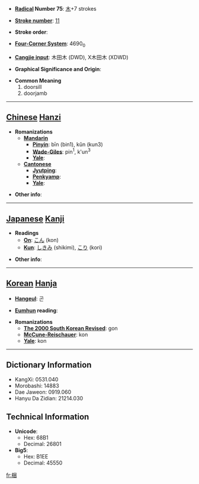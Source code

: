* '''[[Wiktionary:Chinese radical index| Radical]] Number 75''': [[Wiktionary:Chinese radical index 木|木]]+7 strokes

* '''[[Wiktionary:Chinese total strokes index|Stroke number]]''': [[Wiktionary:Chinese total strokes index 11|11]]

* '''Stroke order''': 

* '''[[Wiktionary:Chinese four corner index|Four-Corner System]]''': 4690<sub>0</sub>

* '''[[Wiktionary:Chinese Cangjie index|Cangjie input]]''': 木田木 (DWD), X木田木 (XDWD)

* '''Graphical Significance and Origin''': 

* '''Common Meaning'''
*#doorsill
*# doorjamb


----

== [[Chinese]] [[Hanzi]] ==

* '''Romanizations'''
** '''[[Mandarin]]'''
*** '''[[Pinyin]]''': bīn (bin1), kǔn (kun3)
*** '''[[Wade-Giles]]''': pin<sup>1</sup>, k'un<sup>3</sup>
*** '''[[Yale]]''': 
** '''[[Cantonese]]'''
*** '''[[Jyutping]]''':
*** '''[[Penkyamp]]''': 
*** '''[[Yale]]''': 

* '''Other info''': 

----

== [[Japanese]] [[Kanji]] ==

* '''Readings'''
** '''[[On]]''': [[こん]] (kon)
** '''[[Kun]]''': [[しきみ]] (shikimi), [[こり]] (kori)

* '''Other info''':  

----

== [[Korean]] [[Hanja]] ==

* '''[[Hangeul]]''': 곤

* '''[[Eumhun]] reading''': 

* '''Romanizations'''
** '''[[The 2000 South Korean Revised Romanization|The 2000 South Korean Revised]]''': gon
** '''[[McCune-Reischauer]]''': kon
** '''[[Yale]]''': kon

----

== Dictionary Information ==

* KangXi: 0531.040
* Morobashi: 14883
* Dae Jaweon: 0919.060
* Hanyu Da Zidian: 21214.030

== Technical Information ==

* '''Unicode''':
** Hex: 68B1
** Decimal: 26801
* '''Big5''':
** Hex: B1EE
** Decimal: 45550

[[fr:梱]]